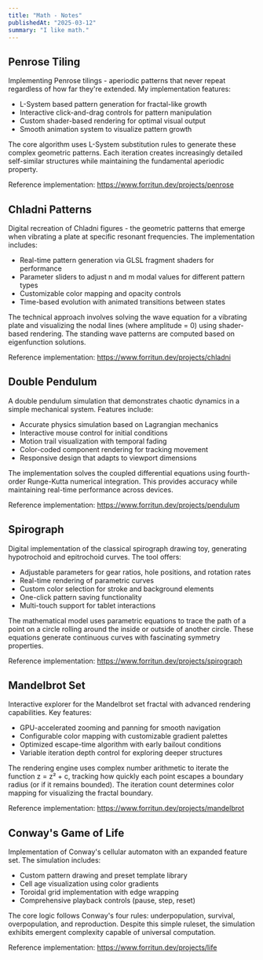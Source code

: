```yaml
---
title: "Math - Notes"
publishedAt: "2025-03-12"
summary: "I like math."
---
```


## Penrose Tiling

Implementing Penrose tilings - aperiodic patterns that never repeat regardless of how far they're extended. My implementation features:

- L-System based pattern generation for fractal-like growth
- Interactive click-and-drag controls for pattern manipulation
- Custom shader-based rendering for optimal visual output
- Smooth animation system to visualize pattern growth

The core algorithm uses L-System substitution rules to generate these complex geometric patterns. Each iteration creates increasingly detailed self-similar structures while maintaining the fundamental aperiodic property.

Reference implementation: <a href="https://www.forritun.dev/projects/penrose" target="_blank">https://www.forritun.dev/projects/penrose</a>

## Chladni Patterns

Digital recreation of Chladni figures - the geometric patterns that emerge when vibrating a plate at specific resonant frequencies. The implementation includes:

- Real-time pattern generation via GLSL fragment shaders for performance
- Parameter sliders to adjust n and m modal values for different pattern types
- Customizable color mapping and opacity controls
- Time-based evolution with animated transitions between states

The technical approach involves solving the wave equation for a vibrating plate and visualizing the nodal lines (where amplitude = 0) using shader-based rendering. The standing wave patterns are computed based on eigenfunction solutions.

Reference implementation: <a href="https://www.forritun.dev/projects/chladni" target="_blank">https://www.forritun.dev/projects/chladni</a>

## Double Pendulum

A double pendulum simulation that demonstrates chaotic dynamics in a simple mechanical system. Features include:

- Accurate physics simulation based on Lagrangian mechanics
- Interactive mouse control for initial conditions
- Motion trail visualization with temporal fading
- Color-coded component rendering for tracking movement
- Responsive design that adapts to viewport dimensions

The implementation solves the coupled differential equations using fourth-order Runge-Kutta numerical integration. This provides accuracy while maintaining real-time performance across devices.

Reference implementation: <a href="https://www.forritun.dev/projects/pendulum" target="_blank">https://www.forritun.dev/projects/pendulum</a>

## Spirograph

Digital implementation of the classical spirograph drawing toy, generating hypotrochoid and epitrochoid curves. The tool offers:

- Adjustable parameters for gear ratios, hole positions, and rotation rates
- Real-time rendering of parametric curves
- Custom color selection for stroke and background elements
- One-click pattern saving functionality
- Multi-touch support for tablet interactions

The mathematical model uses parametric equations to trace the path of a point on a circle rolling around the inside or outside of another circle. These equations generate continuous curves with fascinating symmetry properties.

Reference implementation: <a href="https://www.forritun.dev/projects/spirograph" target="_blank">https://www.forritun.dev/projects/spirograph</a>

## Mandelbrot Set

Interactive explorer for the Mandelbrot set fractal with advanced rendering capabilities. Key features:

- GPU-accelerated zooming and panning for smooth navigation
- Configurable color mapping with customizable gradient palettes
- Optimized escape-time algorithm with early bailout conditions
- Variable iteration depth control for exploring deeper structures

The rendering engine uses complex number arithmetic to iterate the function z = z² + c, tracking how quickly each point escapes a boundary radius (or if it remains bounded). The iteration count determines color mapping for visualizing the fractal boundary.

Reference implementation: <a href="https://www.forritun.dev/projects/mandelbrot" target="_blank">https://www.forritun.dev/projects/mandelbrot</a>

## Conway's Game of Life

Implementation of Conway's cellular automaton with an expanded feature set. The simulation includes:

- Custom pattern drawing and preset template library
- Cell age visualization using color gradients
- Toroidal grid implementation with edge wrapping
- Comprehensive playback controls (pause, step, reset)

The core logic follows Conway's four rules: underpopulation, survival, overpopulation, and reproduction. Despite this simple ruleset, the simulation exhibits emergent complexity capable of universal computation.

Reference implementation: <a href="https://www.forritun.dev/projects/life" target="_blank">https://www.forritun.dev/projects/life</a>